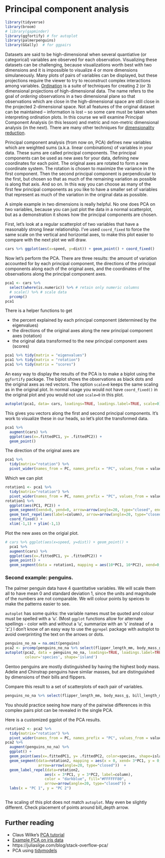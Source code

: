 # Principal component analysis

```r
library(tidyverse)
library(broom)
# library(gapminder)
library(ggfortify) # for autoplot
library(palmerpenguins)
library(GGally)  # for ggpairs
```

Datasets are said to be high-dimensional when several quantiative (or categorical) variables are observed for each observation. Visualizing these datasets can be challenging, because visualizations worth best with two dimensions and it is impossible to visualize  4 or more dimensions simulaneously. Many plots of pairs of variables can be displayed, but these projections require the viewer to try to reconstruct complex interactions among variables. [Ordination](https://en.wikipedia.org/wiki/Ordination_(statistics)) is a suite of techniques for creating 2 (or 3) dimensional projections of high-dimensional data. The name refers to the goal of _ordering_ observations in a two dimensional plane so that observations which are close in the high-dimensional space are still close in the projected 2-dimensional space. Not all features of the original dataset can be maintained -- information is lost -- so some care must be taken when interpreting ordination plots. In this course we will examine Principal Component Analysis (in this lesson) and metric and non-metric dimensional analysis (in the next). There are many other techniques for [dimensionality reduction](https://en.wikipedia.org/wiki/Dimensionality_reduction).


Principal component analysis (from now on, PCA) defines new variables which are weighted sums (a.k.a. linear combinations) of variables in your data. These sums are called principal components. The principal components can be used as new axes for your data, defining new coordinates for each point. The original axes are rotated to form a new coordinate system. The rotation is chosen to maximize the variance in the first component. Then the second principal component is perpendicular to the first, but chosen so that as much of the remaining variation as possible is along that axis. And so on. In this way you can choose as many of the first few principal components as you like to  have a smaller set of variables that represent as much of the variation in the original data as possible.

A simple example in two dimensions is really helpful. No one does PCA on two variables, because you can just plot the data in a normal scatterplot, but as a demonstration it shows how the principal components are chosen.

First, let's look at a regular scatterplot of two variables that have a reasonably strong linear relationship. I've used `coord_fixed` to force the same scale on the vertical and horizontal axes, to make this plot easier to compare with the next plot we will draw.

```r
cars %>% ggplot(aes(x=speed, y=dist)) + geom_point() + coord_fixed()
```

Now let's perform the PCA. There are three results: the amount of variation accounted for by each principal component, the directions of the principal components along each of the original axes, and the coordinates of the observations along the principal component axes. 

```r
pca1 <- cars %>% 
  select(where(is.numeric)) %>% # retain only numeric columns
  # scale() %>% # scale data
  prcomp() 
pca1
```

There is a helper functions to get

 * the percent explained by each principal component (determined by the eigenvalues)
 * the directions of the original axes along the new principal component axes (rotation)
 * the original data transformed to the new principal component axes (scores)

```r
pca1 %>% tidy(matrix = "eigenvalues")
pca1 %>% tidy(matrix = "rotation")
pca1 %>% tidy(matrix = "scores")
```

An easy way to display the results of the PCA is to make a biplot using the `ggfortify` package. The biplot shows the observations as black dots and the original axes as red vectors. The option `scale=0` keeps the same scaling as in the original plot. In normal usage you would not have `coord_fixed()` in the original plot and you would not use `scale=0` in this plot.

```r
autoplot(pca1, data= cars, loadings=TRUE, loadings.label=TRUE, scale=0) + coord_equal()
```

This gives you vectors along the first and second principal components. It's work to visualize these in our heads, so let's plot the transformed data.

```r
pca1 %>%
  augment(cars) %>%
  ggplot(aes(x=.fittedPC1, y= .fittedPC2)) +
  geom_point()
```

The direction of the original axes are

```r
pca1 %>% 
  tidy(matrix="rotation") %>%
  pivot_wider(names_from = PC, names_prefix = "PC", values_from = value)
```

Which we can plot

```r
rotation1 <- pca1 %>% 
  tidy(matrix="rotation") %>%
  pivot_wider(names_from = PC, names_prefix = "PC", values_from = value) 
rotation1 %>%
  ggplot(aes(PC1, PC2)) + 
  geom_segment(xend=0, yend=0, arrow=arrow(angle=20, type="closed", ends="first")) +
  geom_text_repel(aes(label=column), arrow=arrow(angle=20, type="closed", ends="first")) + 
  coord_fixed() + 
  xlim(-1,1) + ylim(-1,1)
```

Plot the new axes on the origial plot.

```r
# cars %>% ggplot(aes(x=speed, y=dist)) + geom_point() +
  pca1 %>%
  augment(cars) %>%
  ggplot(aes(x=.fittedPC1, y= .fittedPC2)) +
  geom_point() + 
  geom_segment(data = rotation1, mapping = aes(10*PC1, 10*PC2), xend=0, yend=0, arrow=arrow(angle=20, type="closed", ends="first")) 

```

### Second example: penguins.

The palmer penguin data have 4 quantitative variables. We will scale them all to have mean 0 and standard deviation 1, since the units and magnitude of the numbers are not comparable. We will colour points by speices to make the patterns easier to see.

`autoplot` has some quirks: the variable names must be quoted and colour must be spelled with a 'u'. (Most `ggplot` functions allow for alternate spellings - color with and without a 'u', summarize with an 's' instead of a 'z'.) I don't know of an easy way to use the `ggrepel` package with autoplot to avoid overprinting the text on the arrows or dots.

```r
penguins_no_na = na.omit(penguins)
pca2 <- prcomp(penguins_no_na %>% select(flipper_length_mm, body_mass_g, bill_length_mm, bill_depth_mm), scale=TRUE )
autoplot(pca2, data = penguins_no_na, loadings=TRUE, loadings.label=TRUE,
         colour='species', shape='island')
```

Gentoo penguins are mostly distinguished by having the highest body mass. Adelie and Chinstrap penguins have similar masses, but are distinguished by dimensions of their bills and flippers. 

Compare this result to a set of scatterplots of each pair of variables.

```r
penguins_no_na %>% select(flipper_length_mm, body_mass_g, bill_length_mm, bill_depth_mm, species) %>% ggpairs(aes(color=species))
```

You should practice seeing how many of the pairwise differences in this complex pairs plot can be revealed in the single PCA.

Here is a customized ggplot of the PCA results.

```r
rotation2 <- pca2 %>% 
  tidy(matrix="rotation") %>%
  pivot_wider(names_from = PC, names_prefix = "PC", values_from = value) 
pca2 %>%
  augment(penguins_no_na) %>%
  ggplot() +
  geom_point(aes(x=.fittedPC1, y= .fittedPC2, color=species, shape=island)) +
  geom_segment(data=rotation2, mapping = aes(x = 0, xend= 3*PC1, y = 0, yend = 3*PC2), color="blue",
               arrow=arrow(angle=20, type="closed"))  +
  geom_label_repel(data=rotation2,
                  aes(x = 3*PC1, y = 3*PC2, label=column), 
                  color = "darkblue", fill="#FFFFFF80",
                  arrow=arrow(angle=20, type="closed")) +
  labs(x = "PC 1", y = "PC 2")
  

```

The scaling of this plot does not match `autoplot`. May even be slightly different. Check placement of points around bill_depth arrow.


## Further reading

* Claus Wilke's [PCA tutorial](https://clauswilke.com/blog/2020/09/07/pca-tidyverse-style/)
* [Example PCA on iris data](https://bookdown.org/Maxine/r4ds/examples.html)
* https://juliasilge.com/blog/stack-overflow-pca/
* PCA using [tidymodels](https://juliasilge.com/blog/cocktail-recipes-umap/)

